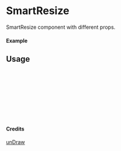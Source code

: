 
<Meta of={SmartResize} title="unDraw/SmartResize" />

# SmartResize

SmartResize component with different props.

#### Example

<Canvas of={SmartResize.Primary} />

## Usage

```ts
import { SmartResize } from "yadl-ui";

const Example = () => {
  return (
      <SmartResize />
  );
};

export default Example;
```

#### Credits
[unDraw](https://undraw.co/illustrations)
